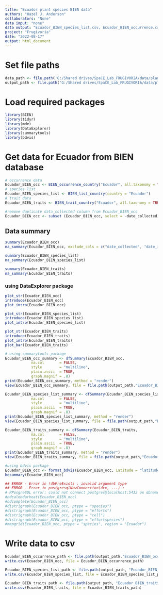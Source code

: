 ```yaml
---
title: "Ecuador plant species BIEN data"
authors: "Hazel J. Anderson"
collaborators: "None"
data input: "none"
data output: "Ecuador_BIEN_species_list.csv, Ecuador_BIEN_occurrence.csv, Ecuador_BIEN_traits.csv"
project: "Frugivoria"
date: "2022-08-17"
output: html_document
---
```

# Set file paths
```r
data_path <- file.path('G:/Shared drives/SpaCE_Lab_FRUGIVORIA/data/plants/L0')
output_path <- file.path('G:/Shared drives/SpaCE_Lab_FRUGIVORIA/data/plants/L0')
```

# Load required packages
```r
library(BIEN)
library(tidyr)
library(mde)
library(DataExplorer)
library(summarytools)
library(bdvis)
```


# Get data for Ecuador from BIEN database
```r
# occurrence data
Ecuador_BIEN_occ <- BIEN_occurrence_country("Ecuador", all.taxonomy = TRUE, observation.type = TRUE, collection.info = TRUE)
# species list
Ecuador_BIEN_species_list <- BIEN_list_country(country = "Ecuador")
# trait data
Ecuador_BIEN_traits <- BIEN_trait_country("Ecuador", all.taxonomy = TRUE)
```

```r
#remove duplicate data_collected column from Ecuador_BIEN_occ
Ecuador_BIEN_occ <- subset (Ecuador_BIEN_occ, select = -date_collected)
```

## Data summary
```r
summary(Ecuador_BIEN_occ)
na_summary(Ecuador_BIEN_occ, exclude_cols = c("date_collected", "date_identified"))
```

```r
summary(Ecuador_BIEN_species_list)
na_summary(Ecuador_BIEN_species_list)
```

```r
summary(Ecuador_BIEN_traits)
na_summary(Ecuador_BIEN_traits)
```

### using DataExplorer package
```r
plot_str(Ecuador_BIEN_occ)
introduce(Ecuador_BIEN_occ)
plot_intro(Ecuador_BIEN_occ)
```

```r
plot_str(Ecuador_BIEN_species_list)
introduce(Ecuador_BIEN_species_list)
plot_intro(Ecuador_BIEN_species_list)
```

```r
plot_str(Ecuador_BIEN_traits)
introduce(Ecuador_BIEN_traits)
plot_intro(Ecuador_BIEN_traits)
plot_bar(Ecuador_BIEN_traits)
```

```r
# using summarytools package
Ecuador_BIEN_occ_summary <- dfSummary(Ecuador_BIEN_occ, 
            na.col       = FALSE,
            style        = "multiline",
            plain.ascii  = TRUE,
            graph.magnif = .8)
print(Ecuador_BIEN_occ_summary, method = "render")
view(Ecuador_BIEN_occ_summary, file = file.path(output_path,"Ecuador_BIEN_occ_summary.html"))
```

```r
Ecuador_BIEN_species_list_summary <- dfSummary(Ecuador_BIEN_species_list, 
            na.col       = FALSE,
            style        = "multiline",
            plain.ascii  = TRUE,
            graph.magnif = .8)
print(Ecuador_BIEN_species_list_summary, method = "render")
view(Ecuador_BIEN_species_list_summary, file = file.path(output_path,"Ecuador_BIEN_species_list_summary.html"))
```

```r
Ecuador_BIEN_traits_summary <- dfSummary(Ecuador_BIEN_traits, 
            na.col       = FALSE,
            style        = "multiline",
            plain.ascii  = TRUE,
            graph.magnif = .8)
print(Ecuador_BIEN_traits_summary, method = "render")
view(Ecuador_BIEN_traits_summary, file = file.path(output_path,"Ecuador_BIEN_traits_summary.html"))
```
```r
#using bdvis package
Ecuador_BIEN_occ <- format_bdvis(Ecuador_BIEN_occ, Latitude = "latitude", Longitude = "longitude", Date_collected = "date_collected", Scientific_name = "verbatim_scientific_name")
bdsummary(Ecuador_BIEN_occ)
```
```r
## ERROR - Error in !dbPreExists : invalid argument type
## ERROR - Error in postgresqlNewConnection(drv, ...) :
# RPosgreSQL error: could not connect postgres@localhost:5432 on dbname "test": could not connect to  server: Connection refused (0x0000274D/10061)
#bdcalendarheat(Ecuador_BIEN_occ)
#bdcomplete(Ecuador_BIEN_occ)
#distrigraph(Ecuador_BIEN_occ, ptype = "species")
#distrigraph(Ecuador_BIEN_occ, ptype = "efforts")
#distrigraph(Ecuador_BIEN_occ, ptype = "cell")
#distrigraph(Ecuador_BIEN_occ, ptype = "effortspecies")
#mapgrid(Ecuador_BIEN_occ, ptype = "species", region = "Ecuador")
```


# Write data to csv
```r
Ecuador_BIEN_occurrence_path <- file.path(output_path,"Ecuador_BIEN_occurrence.csv") 
write.csv(Ecuador_BIEN_occ, file = Ecuador_BIEN_occurrence_path)

Ecuador_BIEN_species_list_path <- file.path(output_path, "Ecuador_BIEN_species_list.csv")
write.csv(Ecuador_BIEN_species_list, file = Ecuador_BIEN_species_list_path)

Ecuador_BIEN_traits_path <- file.path(output_path, "Ecuador_BIEN_traits.csv")
write.csv(Ecuador_BIEN_traits, file = Ecuador_BIEN_traits_path)
```


